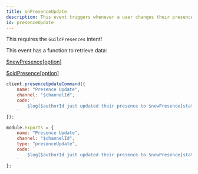 ```yaml
---
title: onPresenceUpdate
description: This event triggers whenever a user changes their presence.
id: presenceUpdate
---
```



<Aside title="Intents">

This requires the `GuildPresences` intent!

</Aside>

<Aside title="Functions" type="tip">

This event has a function to retrieve data:

[$newPresence[option]](/functions/newpresence)

[$oldPresence[option]](/functions/oldpresence)

</Aside>

<Example>

<div slot="default">

```js
client.presenceUpdateCommand({
    name: "Presence Update",
    channel: "$channelId",
    code: `
        $log[$authorId just updated their presence to $newPresence[status]]
    `
});
```

</div>
<div slot="handler">

```js
module.exports = {
    name: "Presence Update",
    channel: "$channelId",
    type: "presenceUpdate",
    code: `
        $log[$authorId just updated their presence to $newPresence[status]]
    `
};
```

</div>
</Example>